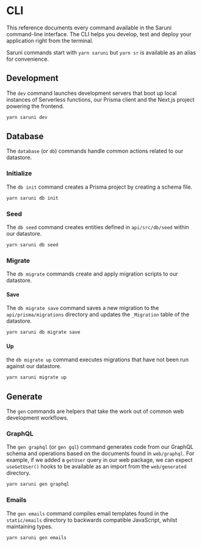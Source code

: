 # CLI

This reference documents every command available in the Saruni command-line interface. The CLI helps you develop, test and deploy your application right from the terminal.

Saruni commands start with `yarn saruni` but `yarn sr` is available as an alias for convenience.

## Development

The `dev` command launches development servers that boot up local instances of Serverless functions, our Prisma client and the Next.js project powering the frontend.

```bash
yarn saruni dev
```

## Database

The `database` (or `db`) commands handle common actions related to our datastore.

### Initialize

The `db init` command creates a Prisma project by creating a schema file.

```bash
yarn saruni db init
```

### Seed

The `db seed` command creates entities defined in `api/src/db/seed` within our datastore.

```bash
yarn saruni db seed
```

### Migrate

The `db migrate` commands create and apply migration scripts to our datastore.

#### Save

The `db migrate save` command saves a new migration to the `api/prisma/migrations` directory and updates the `_Migration` table of the datastore.

```bash
yarn saruni db migrate save
```

#### Up

the `db migrate up` command executes migrations that have not been run against our datastore.

```bash
yarn saruni migrate up
```

## Generate

The `gen` commands are helpers that take the work out of common web development workflows.

### GraphQL

The `gen graphql` (or `gen gql`) command generates code from our GraphQL schema and operations based on the documents found in `web/graphql`. For example, if we added a `getUser` query in our web package, we can expect `useGetUser()` hooks to be available as an import from the `web/generated` directory.

```bash
yarn saruni gen graphql
```

### Emails

The `gen emails` command compiles email templates found in the `static/emails` directory to backwards compatible JavaScript, whilst maintaining types.

```bash
yarn saruni gen emails
```

